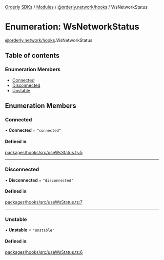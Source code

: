 [Orderly SDKs](/sdks/tech-doc/README) / [Modules](/sdks/tech-doc/modules) / [@orderly.network/hooks](/sdks/tech-doc/modules/orderly_network_hooks) / WsNetworkStatus

# Enumeration: WsNetworkStatus

[@orderly.network/hooks](/sdks/tech-doc/modules/orderly_network_hooks).WsNetworkStatus

## Table of contents

### Enumeration Members

- [Connected](/sdks/tech-doc/enums/orderly_network_hooks.WsNetworkStatus#connected)
- [Disconnected](/sdks/tech-doc/enums/orderly_network_hooks.WsNetworkStatus#disconnected)
- [Unstable](/sdks/tech-doc/enums/orderly_network_hooks.WsNetworkStatus#unstable)

## Enumeration Members

### Connected

• **Connected** = ``"connected"``

#### Defined in

[packages/hooks/src/useWsStatus.ts:5](https://github.com/OrderlyNetwork/js-sdk/blob/91fd031/packages/hooks/src/useWsStatus.ts#L5)

___

### Disconnected

• **Disconnected** = ``"disconnected"``

#### Defined in

[packages/hooks/src/useWsStatus.ts:7](https://github.com/OrderlyNetwork/js-sdk/blob/91fd031/packages/hooks/src/useWsStatus.ts#L7)

___

### Unstable

• **Unstable** = ``"unstable"``

#### Defined in

[packages/hooks/src/useWsStatus.ts:6](https://github.com/OrderlyNetwork/js-sdk/blob/91fd031/packages/hooks/src/useWsStatus.ts#L6)
